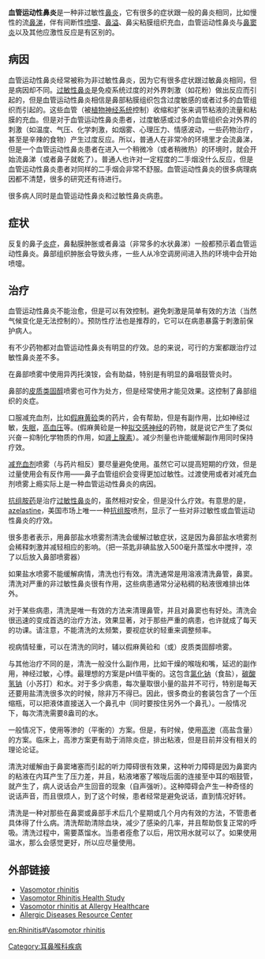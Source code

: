 {{medical}}
{{Infobox_Disease |
  Name           = 血管运动性鼻炎 |
  Image          = |
  Caption        = |
  DiseasesDB     = 13772 |
  ICD10          = {{ICD10|J|30|0|j|30}} |
  ICD9           = {{ICD9|477.9}} |
  ICDO           = |
  OMIM           = |
  MedlinePlus    = 001648 |
  eMedicineSubj  = ent |
  eMedicineTopic = 402 |
  MeshID         = D012223 |
}}


'''血管运动性鼻炎'''是一种非过敏性[[鼻炎|鼻炎]]，它有很多的症状跟一般的鼻炎相同，比如慢性的流[[鼻涕|鼻涕]]，伴有间断性[[喷嚏|喷嚏]]、[[鼻溢|鼻溢]]、鼻尖粘膜组织充血，血管运动性鼻炎与[[鼻窦炎|鼻窦炎]]以及其他应激性反应是有区别的。

==病因==

血管运动性鼻炎经常被称为非过敏性鼻炎，因为它有很多症状跟过敏鼻炎相同，但是病因却不同。[[过敏性鼻炎|过敏性鼻炎]]是免疫系统过度的对外界刺激（如花粉）做出反应而引起的，但是血管运动性鼻炎相信是鼻部粘膜组织包含过度敏感的或者过多的血管组织而引起的。这些血管（被[[植物神经系统|植物神经系统]]控制）收缩和扩张来调节粘液的流量和粘膜的充血。但是对于血管运动性鼻炎患者，过度敏感或过多的血管组织会对外界的刺激（如温度、气压、化学刺激，如烟雾、心理压力、情感波动，一些药物治疗，甚至是辛辣的食物）产生过度反应。所以，普通人在非常冷的环境里才会流鼻涕，但是一个血管运动性鼻炎患者在进入一个稍微冷（或者稍微热）的环境时，就会开始流鼻涕（或者鼻子就乾了）。普通人也许对一定程度的二手烟没什么反应，但是血管运动性鼻炎患者对同样的二手烟会非常不舒服。血管运动性鼻炎的很多病理病因都不清楚，很多的研究还有待进行。

很多病人同时是血管运动性鼻炎和过敏性鼻炎病患。

==症状==

反复的鼻子[[炎症|炎症]]，鼻黏膜肿胀或者鼻溢（非常多的水状鼻涕）一般都预示着血管运动性鼻炎。鼻部组织肿胀会导致头疼，一些人从冷空调房间进入热的环境中会开始喷嚏。

==治疗==

血管运动性鼻炎不能治愈，但是可以有效控制。避免刺激是简单有效的方法（当然气候变化是无法控制的）。预防性疗法也是推荐的，它可以在病患暴露于刺激前保护病人。

有不少药物都对血管运动性鼻炎有明显的疗效。总的来说，可行的方案都跟治疗过敏性鼻炎差不多。

在鼻部喷雾中使用异丙托溴铵，会有助益，特别是有明显的鼻咽鼓管炎时。

鼻部的[[皮质类固醇|皮质类固醇]]喷雾也可作为处方，但是经常使用才能见效果。这控制了鼻部组织的炎症。

口服减充血剂，比如[[假麻黄硷|假麻黄硷]]类的药片，会有帮助，但是有副作用，比如神经过敏，[[失眠|失眠]]，[[高血压|高血压]]等。(假麻黄硷是一种[[拟交感神经|拟交感神经]]的药物，就是说它产生了类似兴奋－抑制化学物质的作用，如[[肾上腺素|肾上腺素]]）。减少剂量也许能缓解副作用同时保持疗效。

[[减充血剂|减充血剂]]喷雾（与药片相反）要尽量避免使用。虽然它可以提高短期的疗效，但是过量使用会有反作用——鼻子血管组织会变得更加过敏性。过渡使用或者对减充血剂喷雾上瘾实际上是一种血管运动性鼻炎的病因。

[[抗组胺药|抗组胺药]]是治疗[[过敏性鼻炎|过敏性鼻炎]]的，虽然相对安全，但是没什么疗效。有意思的是，[[azelastine|azelastine]]，美国市场上唯一一种[[抗组胺|抗组胺]]喷剂，显示了一些对非过敏性或血管运动性鼻炎的疗效。

很多患者表示，用鼻部盐水喷雾剂清洗会缓解过敏症状，这是因为鼻部盐水喷雾剂会稀释刺激并减轻相应的影响。（把一茶匙非碘盐放入500毫升蒸馏水中搅拌，凉了以后放入鼻部喷雾器）

如果盐水喷雾不能缓解病情，清洗也行有效。清洗通常是用溶液清洗鼻管，鼻窦。清洗对严重的非过敏性鼻炎很有作用，这些病患通常分泌粘稠的粘液很难排出体外。

对于某些病患，清洗是唯一有效的方法来清理鼻管，并且对鼻窦也有好处。清洗会很迅速的变成首选的治疗方法，效果显著，对于那些严重的病患，也许就成了每天的功课。请注意，不能清洗的太频繁，要视症状的轻重来调整频率。

视病情轻重，可以在清洗的同时，辅以假麻黄硷和（或）皮质类固醇喷雾。

与其他治疗不同的是，清洗一般没什么副作用，比如干燥的喉咙和嘴，延迟的副作用，神经过敏，心悸。最理想的方案是pH值平衡的。这包含[[氯化钠|氯化钠]]（食盐），[[碳酸氢钠|碳酸氢钠]]（小苏打）和水。对于多少病患，每次量取很小量的盐并不可行，特别是每天还要用盐清洗很多次的时候，除非万不得已。因此，很多商业的套装包含了一个压缩瓶，可以把液体直接送入一个鼻孔中（同时要按住另外一个鼻孔）。一般情况下，每次清洗需要8盎司的水。

一般情况下，使用等渗的（平衡的）方案。但是，有时候，使用[[高渗|高渗]]（高盐含量）的方案。临床上，高渗方案更有助于消除炎症，排出粘液，但是目前并没有相关的理论论证。

清洗对缓解由于鼻窦堵塞而引起的听力障碍很有效果，这种听力障碍是因为鼻窦内的粘液在内耳产生了压力差，并且，粘液堵塞了喉咙后面的连接至中耳的咽鼓管，就产生了，病人说话会产生回音的现象（自声强听）。这种障碍会产生一种奇怪的说话声音，而且很烦人，到了这个时候，患者经常是避免说话，直到情况好转。

清洗是一种对那些在鼻窦或鼻部手术后几个星期或几个月内有效的方法，不管患者具体得了什么病。清洗帮助清除血块，减少了感染的几率，并且帮助恢复正常的呼吸。清洗过程中，需要蒸馏水。当患者痊愈了以后，用饮用水就可以了。如果使用温水，那么会感觉更好，所以应尽量使用。

==外部链接==
*[http://www.wrongdiagnosis.com/v/vasomotor_rhinitis/intro.htm Vasomotor rhinitis] {{Wayback|url=http://www.wrongdiagnosis.com/v/vasomotor_rhinitis/intro.htm |date=20080828055050 }}
*[https://web.archive.org/web/20080821193716/http://www.aafp.org/afp/20050915/1057.html Vasomotor Rhinitis Health Study]
*[https://web.archive.org/web/20070813232519/http://www.allergyhealthcare.com/article%2013.htm Vasomotor rhinitis at Allergy Healthcare]
*[https://web.archive.org/web/20070821171940/http://www.worldallergy.org/professional/allergic_diseases_center/rhinitis/rhinitis_indepth.shtml Allergic Diseases Resource Center]

{{Respiratory pathology}}

[[Category:耳鼻喉科疾病|Category:耳鼻喉科疾病]]

[[en:Rhinitis#Vasomotor_rhinitis|en:Rhinitis#Vasomotor rhinitis]]